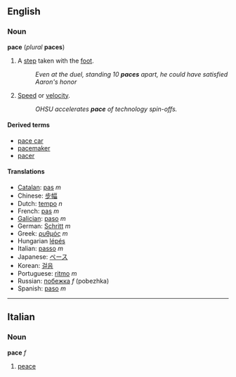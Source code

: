 ==English==
===Noun===
'''pace''' (''plural'' '''paces''')

#A [[step]] taken with the [[foot]].
#:''Even at the duel, standing 10 '''paces''' apart, he could have satisfied Aaron's honor''
#[[Speed]] or [[velocity]].
#:''OHSU accelerates '''pace''' of technology spin-offs.''

====Derived terms====
*[[pace car]]
*[[pacemaker]]
*[[pacer]]

====Translations====
*[[Catalan]]: [[pas]] ''m''
*Chinese: [[步幅]]
*Dutch: [[tempo]] ''n''
*French: [[pas]] ''m''
*[[Galician]]: [[paso]] ''m''
*German: [[Schritt]] ''m''
*Greek: [[ρυθμός]] ''m''
*Hungarian [[lépés]]
*Italian: [[passo]] ''m''
*Japanese: [[ペース]]
*Korean: [[걸음]]
*Portuguese: [[ritmo]] ''m''
*Russian: [[побежка]] ''f'' (pobezhka)
*Spanish: [[paso]] ''m''

----

==Italian==
===Noun===
'''pace''' ''f''

#[[peace]]